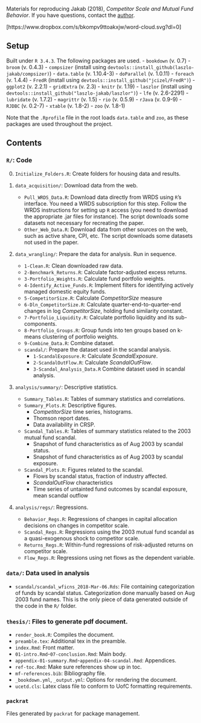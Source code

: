 Materials for reproducing Jakab (2018), *Competitor Scale and Mutual Fund Behavior*. If you have questions, contact the [author](laszlo.jakab@chicagobooth.edu). 

[https://www.dropbox.com/s/bkompv9ttoakxjw/word-cloud.svg?dl=0]

## Setup

Built under `R 3.4.3`. The following packages are used.
- `bookdown` (v. 0.7)
- `broom` (v. 0.4.3)
- `compsizer` (install using `devtools::install_github(laszlo-jakab/compsizer)`)
- `data.table` (v. 1.10.4-3)
- `doParallel` (v. 1.0.11)
- `foreach` (v. 1.4.4)
- `FredR` (install using `devtools::install_github("jcizel/FredR")`)
- `ggplot2` (v. 2.2.1)
- `gridExtra` (v. 2.3)
- `knitr` (v. 1.19)
- `laszlor` (install using `devtools::install_github("laszlo-jakab/laszlor")`)
- `lfe` (v. 2.6-2291)
- `lubridate` (v. 1.7.2)
- `magrittr` (v. 1.5)
- `rio` (v. 0.5.9)
- `rJava` (v. 0.9-9)
- `RJDBC` (v. 0.2-7)
- `xtable` (v. 1.8-2)
- `zoo` (v. 1.8-1)

Note that the `.Rprofile` file in the root loads `data.table` and `zoo`, as these packages are used throughout the project.

## Contents

### `R/`: Code

0. `Initialize_Folders.R`: Create folders for housing data and results.

1. `data_acquisition/`: Download data from the web.
    - `Pull_WRDS_Data.R`: Download data directly from WRDS using `R`'s interface. You need a WRDS subscription for this step. Follow the WRDS instructions for setting up `R` access (you need to download the appropriate .jar files for instance). The script downloads some datasets not necessary for recreating the paper.
    - `Other_Web_Data.R`: Download data from other sources on the web, such as active share, CPI, etc. The script downloads some datasets not used in the paper.

2. `data_wrangling/`: Prepare the data for analysis. Run in sequence.
    - `1-Clean.R`: Clean downloaded raw data.
    - `2-Benchmark_Returns.R`: Calculate factor-adjusted excess returns.
    - `3-Portfolio_Weights.R`: Calculate fund portfolio weights.
    - `4-Identify_Active_Funds.R`: Implement filters for identifying actively managed domestic equity funds.
    - `5-CompetitorSize.R`: Calculate *CompetitorSize* measure
    - `6-Dln_CompetitorSize.R`: Calculate quarter-end-to-quarter-end changes in log *CompetitorSize*, holding fund similarity constant.
    - `7-Portfolio_Liquidity.R`: Calculate portfolio liquidity and its sub-components.
    - `8-Portfolio_Groups.R`: Group funds into ten groups based on k-means clustering of portfolio weights.
    - `9-Combine_Data.R`: Combine dataset.
    - `scandal/`: Prepare the dataset used in the scandal analysis.
        - `1-ScandalExposure.R`: Calculate *ScandalExposure*.
        - `2-ScandalOutFlow.R`: Calculate *ScandalOutFlow*.
        - `3-Scandal_Analysis_Data.R` Combine dataset used in scandal analysis.
 
3. `analysis/summary/`: Descriptive statistics.
    - `Summary_Tables.R`: Tables of summary statistics and correlations.
    - `Summary_Plots.R`: Descriptive figures.
        - *CompetitorSize* time series, histograms.
        - Thomson report dates.
        - Data availability in CRSP.
    - `Scandal_Tables.R`: Tables of summary statistics related to the 2003 mutual fund scandal.
        - Snapshot of fund characteristics as of Aug 2003 by scandal status.
        - Snapshot of fund characteristics as of Aug 2003 by scandal exposure.
    - `Scandal_Plots.R`: Figures related to the scandal.
        - Flows by scandal status, fraction of industry affected.
        - *ScandalOutFlow* characteristics
        - Time series of untainted fund outcomes by scandal exposure, mean scandal outflow

4. `analysis/regs/`: Regressions.
    - `Behavior_Regs.R`: Regressions of changes in capital allocation decisions on changes in competitor scale.
    - `Scandal_Regs.R`: Regressions using the 2003 mutual fund scandal as a quasi-exogenous shock to competitor scale.
    - `Returns_Regs.R`: Within-fund regressions of risk-adjusted returns on competitor scale.
    - `Flow_Regs.R`: Regressions using net flows as the dependent variable.

### `data/`: Data used in analysis

- `scandal/scandal_wficns_2018-Mar-06.Rds`: File containing categorization of funds by scandal status. Categorization done manually based on Aug 2003 fund names. This is the only piece of data generated outside of the code in the `R/` folder.  

### `thesis/`: Files to generate pdf document.

- `render_book.R`: Compiles the document.
- `preamble.tex`: Additional tex in the preamble.
- `index.Rmd`: Front matter.
- `01-intro.Rmd`-`07-conclusion.Rmd`: Main body.
- `appendix-01-summary.Rmd`-`appendix-04-scandal.Rmd`: Appendices.
- `ref-toc.Rmd`: Make sure references show up in toc.
- `mf-references.bib`: Bibliography file.
- `_bookdown.yml`, `_output.yml`: Options for rendering the document.
- `ucetd.cls`: Latex class file to conform to UofC formatting requirements. 

### `packrat`

Files generated by `packrat` for package management.
